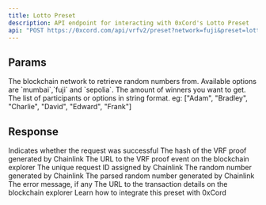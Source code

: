 ```yaml
---
title: Lotto Preset
description: API endpoint for interacting with 0xCord's Lotto Preset 
api: "POST https://0xcord.com/api/vrfv2/preset?network=fuji&preset=lotto"
---
```


## Params

<ParamField query="network" type="string" default="fuji" required>
  The blockchain network to retrieve random numbers from. Available options are `mumbai`,`fuji` and `sepolia`.
</ParamField>
<ParamField query="numberOfWinners" type="string" default="2" required>
The amount of winners you want to get.
</ParamField>
<ParamField query="list" type="array" required>
The list of participants or options in string format. eg:  ["Adam", "Bradley", "Charlie", "David", "Edward", "Frank"]
</ParamField>

## Response

<ResponseField name="data" type="object">
  <ResponseField name="success" type="boolean">
    Indicates whether the request was successful
  </ResponseField>
  <ResponseField name="vrfv2Hash" type="string">
    The hash of the VRF proof generated by Chainlink
  </ResponseField>
  <ResponseField name="vrfv2EventHash" type="string">
    The URL to the VRF proof event on the blockchain explorer
  </ResponseField>
  <ResponseField name="requestId" type="string">
    The unique request ID assigned by Chainlink
  </ResponseField>
  <ResponseField name="result" type="string">
    The random number generated by Chainlink
  </ResponseField>
  <ResponseField name="parsedResult" type="string">
    The parsed random number generated by Chainlink
  </ResponseField>
  <ResponseField name="err" type="string">
    The error message, if any
  </ResponseField>
  <ResponseField name="url" type="string">
    The URL to the transaction details on the blockchain explorer
  </ResponseField>
</ResponseField>

<Card title="0xCord's preset Tutorial" href="/infrastructure/chainlink-presets">
  Learn how to integrate this preset with 0xCord
</Card>
